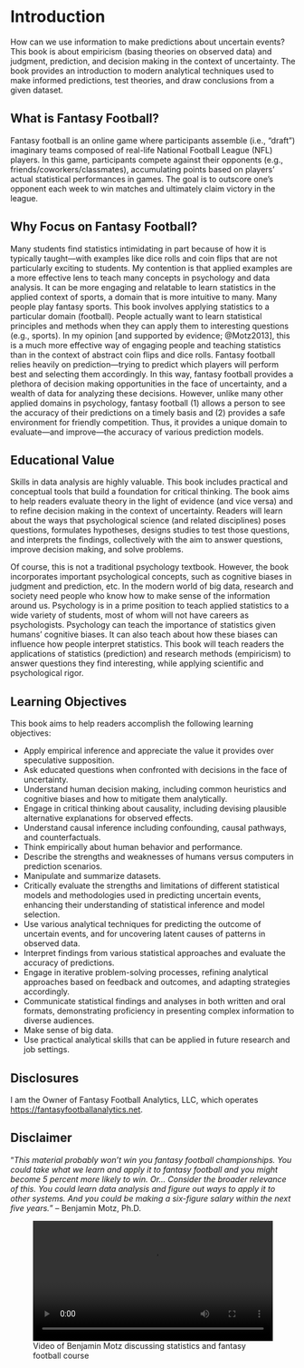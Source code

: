 # Introduction {#sec-intro}

How can we use information to make predictions about uncertain events?
This book is about empiricism (basing theories on observed data) and judgment, prediction, and decision making in the context of uncertainty.
The book provides an introduction to modern analytical techniques used to make informed predictions, test theories, and draw conclusions from a given dataset.

## What is Fantasy Football? {#sec-whatIsFantasyFootball}

Fantasy football is an online game where participants assemble (i.e., "draft") imaginary teams composed of real-life National Football League (NFL) players.
In this game, participants compete against their opponents (e.g., friends/coworkers/classmates), accumulating points based on players' actual statistical performances in games.
The goal is to outscore one's opponent each week to win matches and ultimately claim victory in the league.

## Why Focus on Fantasy Football? {#sec-whyFantasyFootball}

Many students find statistics intimidating in part because of how it is typically taught—with examples like dice rolls and coin flips that are not particularly exciting to students.
My contention is that applied examples are a more effective lens to teach many concepts in psychology and data analysis.
It can be more engaging and relatable to learn statistics in the applied context of sports, a domain that is more intuitive to many.
Many people play fantasy sports.
This book involves applying statistics to a particular domain (football).
People actually want to learn statistical principles and methods when they can apply them to interesting questions (e.g., sports).
In my opinion [and supported by evidence; @Motz2013], this is a much more effective way of engaging people and teaching statistics than in the context of abstract coin flips and dice rolls.
Fantasy football relies heavily on prediction—trying to predict which players will perform best and selecting them accordingly.
In this way, fantasy football provides a plethora of decision making opportunities in the face of uncertainty, and a wealth of data for analyzing these decisions.
However, unlike many other applied domains in psychology, fantasy football (1) allows a person to see the accuracy of their predictions on a timely basis and (2) provides a safe environment for friendly competition.
Thus, it provides a unique domain to evaluate—and improve—the accuracy of various prediction models.

## Educational Value {#sec-educationalValue}

Skills in data analysis are highly valuable.
This book includes practical and conceptual tools that build a foundation for critical thinking.
The book aims to help readers evaluate theory in the light of evidence (and vice versa) and to refine decision making in the context of uncertainty.
Readers will learn about the ways that psychological science (and related disciplines) poses questions, formulates hypotheses, designs studies to test those questions, and interprets the findings, collectively with the aim to answer questions, improve decision making, and solve problems.

Of course, this is not a traditional psychology textbook.
However, the book incorporates important psychological concepts, such as cognitive biases in judgment and prediction, etc.
In the modern world of big data, research and society need people who know how to make sense of the information around us.
Psychology is in a prime position to teach applied statistics to a wide variety of students, most of whom will not have careers as psychologists.
Psychology can teach the importance of statistics given humans' cognitive biases.
It can also teach about how these biases can influence how people interpret statistics.
This book will teach readers the applications of statistics (prediction) and research methods (empiricism) to answer questions they find interesting, while applying scientific and psychological rigor.

## Learning Objectives {#sec-objectives}

This book aims to help readers accomplish the following learning objectives:

- Apply empirical inference and appreciate the value it provides over speculative supposition.
- Ask educated questions when confronted with decisions in the face of uncertainty.
- Understand human decision making, including common heuristics and cognitive biases and how to mitigate them analytically.
- Engage in critical thinking about causality, including devising plausible alternative explanations for observed effects.
- Understand causal inference including confounding, causal pathways, and counterfactuals.
- Think empirically about human behavior and performance.
- Describe the strengths and weaknesses of humans versus computers in prediction scenarios.
- Manipulate and summarize datasets.
- Critically evaluate the strengths and limitations of different statistical models and methodologies used in predicting uncertain events, enhancing their understanding of statistical inference and model selection.
- Use various analytical techniques for predicting the outcome of uncertain events, and for uncovering latent causes of patterns in observed data.
- Interpret findings from various statistical approaches and evaluate the accuracy of predictions.
- Engage in iterative problem-solving processes, refining analytical approaches based on feedback and outcomes, and adapting strategies accordingly.
- Communicate statistical findings and analyses in both written and oral formats, demonstrating proficiency in presenting complex information to diverse audiences.
- Make sense of big data.
- Use practical analytical skills that can be applied in future research and job settings.

## Disclosures {#sec-disclosures}

I am the Owner of Fantasy Football Analytics, LLC, which operates <https://fantasyfootballanalytics.net>.

## Disclaimer {#sec-disclaimer}

"*This material probably won't win you fantasy football championships.
You could take what we learn and apply it to fantasy football and you might become 5 percent more likely to win.
Or...
Consider the broader relevance of this.
You could learn data analysis and figure out ways to apply it to other systems.
And you could be making a six-figure salary within the next five years.*"
– Benjamin Motz, Ph.D.

::: {.content-visible when-format="html"}

![Video of Benjamin Motz discussing statistics and fantasy football course](images/motzVideo.mp4){width=100%}

:::
